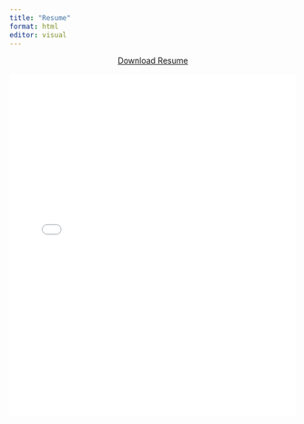 ```yaml
---
title: "Resume"
format: html
editor: visual
---
```


```{=html}
<a href="Resume_AishwaryaDeengar.pdf" class="btn btn-primary" target="_blank" style="display: block; width: fit-content; margin: 0 auto;">Download Resume</a> <br>
```
```{=html}
<embed src="Resume_AishwaryaDeengar.pdf" type="application/pdf" width="100%" height="600px" />
```
